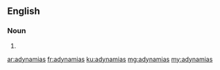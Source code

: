 ==English==

===Noun===
{{head|en|plural}}

# {{plural of|adynamia|lang=en|nocat=1}}

[[ar:adynamias]]
[[fr:adynamias]]
[[ku:adynamias]]
[[mg:adynamias]]
[[my:adynamias]]